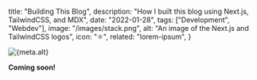
  title: "Building This Blog",
  description: "How I built this blog using Next.js, TailwindCSS, and MDX",
  date: "2022-01-28",
  tags: ["Development", "Webdev"],
  image: "/images/stack.png",
  alt: "An image of the Next.js and TailwindCSS logos",
  icon: "⚛️",
  related: "lorem-ipsum",
}


<div className="flex justify-center">
  <Image
    width={512}
    height={512}
    src={banner}
    alt={meta.alt}
    placeholder="blur"
    priority
  />
</div>

**Coming soon!**
